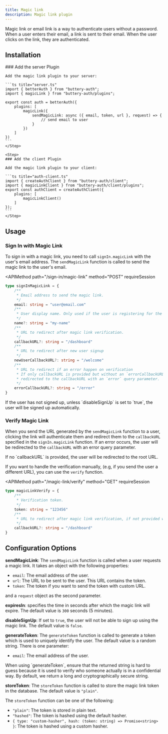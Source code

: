 ```yaml
---
title: Magic link
description: Magic link plugin
---
```


Magic link or email link is a way to authenticate users without a password. When a user enters their email, a link is sent to their email. When the user clicks on the link, they are authenticated.

## Installation

<Steps>
    <Step>
    ### Add the server Plugin

    Add the magic link plugin to your server:

    ```ts title="server.ts"
    import { betterAuth } from "buttery-auth";
    import { magicLink } from "buttery-auth/plugins";

    export const auth = betterAuth({
        plugins: [
            magicLink({
                sendMagicLink: async ({ email, token, url }, request) => {
                    // send email to user
                }
            })
        ]
    })
    ```
    </Step>

    <Step>
    ### Add the client Plugin

    Add the magic link plugin to your client:

    ```ts title="auth-client.ts"
    import { createAuthClient } from "buttery-auth/client";
    import { magicLinkClient } from "buttery-auth/client/plugins";
    export const authClient = createAuthClient({
        plugins: [
            magicLinkClient()
        ]
    });
    ```
    </Step>

</Steps>

## Usage

### Sign In with Magic Link

To sign in with a magic link, you need to call `signIn.magicLink` with the user's email address. The `sendMagicLink` function is called to send the magic link to the user's email.


<APIMethod
  path="/sign-in/magic-link"
  method="POST"
  requireSession
>
  
```ts
type signInMagicLink = {
    /**
     * Email address to send the magic link. 
     */
    email: string = "user@email.com"
    /**
     * User display name. Only used if the user is registering for the first time. 
     */
    name?: string = "my-name"
    /**
     * URL to redirect after magic link verification. 
     */
    callbackURL?: string = "/dashboard"
    /**
     * URL to redirect after new user signup
     */
    newUserCallbackURL?: string = "/welcome"
    /**
     * URL to redirect if an error happen on verification
     * If only callbackURL is provided but without an `errorCallbackURL` then they will be 
     * redirected to the callbackURL with an `error` query parameter.
     */
    errorCallbackURL?: string = "/error"
}
```
</APIMethod>

<Callout>
If the user has not signed up, unless `disableSignUp` is set to `true`, the user will be signed up automatically.
</Callout>

### Verify Magic Link

When you send the URL generated by the `sendMagicLink` function to a user, clicking the link will authenticate them and redirect them to the `callbackURL` specified in the `signIn.magicLink` function. If an error occurs, the user will be redirected to the `callbackURL` with an error query parameter.

<Callout type="warn">
  If no `callbackURL` is provided, the user will be redirected to the root URL.
</Callout>

If you want to handle the verification manually, (e.g, if you send the user a different URL), you can use the `verify` function.


<APIMethod
  path="/magic-link/verify"
  method="GET"
  requireSession
>
```ts
type magicLinkVerify = {
    /**
     * Verification token. 
     */
    token: string = "123456"
    /**
     * URL to redirect after magic link verification, if not provided will return the session. 
     */
    callbackURL?: string = "/dashboard"
}
```
</APIMethod>

## Configuration Options

**sendMagicLink**: The `sendMagicLink` function is called when a user requests a magic link. It takes an object with the following properties:

- `email`: The email address of the user.
- `url`: The URL to be sent to the user. This URL contains the token.
- `token`: The token if you want to send the token with custom URL.

and a `request` object as the second parameter.

**expiresIn**: specifies the time in seconds after which the magic link will expire. The default value is `300` seconds (5 minutes).

**disableSignUp**: If set to `true`, the user will not be able to sign up using the magic link. The default value is `false`.

**generateToken**: The `generateToken` function is called to generate a token which is used to uniquely identify the user. The default value is a random string. There is one parameter:

- `email`: The email address of the user.

<Callout type="warn">
  When using `generateToken`, ensure that the returned string is hard to guess
  because it is used to verify who someone actually is in a confidential way. By
  default, we return a long and cryptographically secure string.
</Callout>

**storeToken**: The `storeToken` function is called to store the magic link token in the database. The default value is `"plain"`.

The `storeToken` function can be one of the following:

- `"plain"`: The token is stored in plain text.
- `"hashed"`: The token is hashed using the default hasher.
- `{ type: "custom-hasher", hash: (token: string) => Promise<string> }`: The token is hashed using a custom hasher.
